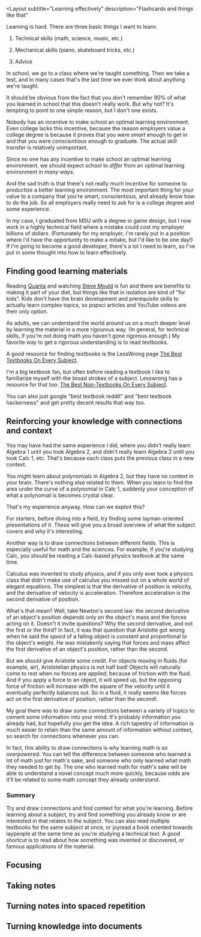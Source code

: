 <Layout
  subtitle="Learning effectively"
  description="Flashcards and things like that"
>

Learning is hard. There are three basic things I want to learn:

1) Technical skills (math, science, music, etc.)

2) Mechanical skills (piano, skateboard tricks, etc.)

3) Advice

In school, we go to a class where we're taught something. Then we take a test, and in many cases that's the last time we ever think about anything we're taught. 

It should be obvious from the fact that you don't remember 90% of what you learned in school that this doesn't really work. But why not? It's tempting to point to one simple reason, but I don't one exists. 

Nobody has an incentive to make school an optimal learning environment. Even college lacks this incentive, because the reason employers value a college degree is because it proves that you were *smart* enough to get in and that you were *conscientious* enough to graduate. The actual skill transfer is relatively unimportant.

Since no one has any incentive to make school an optimal learning environment, we should expect school to *differ* from an optimal learning environment in *many ways*.

And the sad truth is that there's not really much incentive for someone to productize a better learning environment. The most important thing for your value to a company that you're smart, conscientious, and already know how to do the job. So all employers really need to ask for is a college degree and some experience. 

In my case, I graduated from MSU with a degree in game design, but I now work in a highly technical field where a mistake could cost my employer billions of dollars. (Fortunately for my employer, I'm rarely put in a position where I'd have the opportunity to make a mitake, but I'd like to be one day!) If I'm going to become a good developer, there's a lot I need to learn, so I've put in some thought into how to learn effectively.

## Finding good learning materials

Reading [Quanta](https://www.quantamagazine.org/) and watching [Steve Mould](https://www.youtube.com/channel/UCEIwxahdLz7bap-VDs9h35A) is fun and there are benefits to making it part of your diet, but things like that in isolation are kind of "for kids". Kids don't have the brain development and prerequisite skills to actually learn complex topics, so popsci articles and YouTube videos are their only option. 

As adults, we can understand the world around us on a much deeper level by learning the material in a more rigourous way. (In general, for technical skills, if you're not doing math you haven't gone rigorous enough.) My favorite way to get a rigorous understanding is to read textbooks. 

A good resource for finding textbooks is the LessWrong page [The Best Textbooks On Every Subject](https://www.lesswrong.com/posts/xg3hXCYQPJkwHyik2/the-best-textbooks-on-every-subject). 

I'm a big textbook fan, but often before reading a textbook I like to familiarize myself with the broad strokes of a subject. Lesswrong has a resource for that too: [The Best Non-Textbooks On Every Subject](https://www.lesswrong.com/posts/GiEdQ79EDMjggtBKf/best-non-textbooks-on-every-subject).

You can also just google "best <subject> textbook reddit" and "best <subject> textbook hackernews" and get pretty decent results that way too.

## Reinforcing your knowledge with connections and context

You may have had the same experience I did, where you didn't really learn Algebra 1 until you took Algebra 2, and didn't really learn Algebra 2 until you took Calc 1, etc. 
That's because each class puts the previous class in a new context. 

You might learn about polynomials in Algebra 2, but they have no context in your brain. There's nothing else related to them. 
When you learn to find the area under the curve of a polynomial in Calc 1, suddenly your conception of what a polynomial is becomes crystal clear. 

That's my experience anyway. How can we exploit this?

For starters, before diving into a field, try finding some layman-oriented presentations of it. 
These will give you a broad overview of what the subject covers and why it's interesting. 


Another way is to draw connections between different fields. 
This is especially useful for math and the sciences. 
For example, if you're studying Calc, you should be reading a Calc-based physics textbook at the same time. 

Calculus was invented to study physics, and if you only ever took a physics class that didn't make use of calculus you missed out on a whole world of elegant equations. 
The simplest is that the derivative of position is velocity, and the derivative of velocity is acceleration. Therefore acceleration is the second derivative of position.

What's that mean? 
Well, take Newton's second law: the second derivative of an object's position depends only on the object's mass and the forces acting on it. 
Doesn't it invite questions? Why the second derivative, and not the first or the third? 
In fact, it was that question that Aristotle got wrong when he said the *speed* of a falling object is *constant* and proportional to the object's weight. 
He was mistakenly saying that forces and mass affect the first derivative of an object's position, rather than the second. 

But we should give Aristotle some credit. 
For objects moving in fluids (for example, air), Aristotelian physics is not half bad!
Objects will naturally come to rest when no forces are applied, because of friction with the fluid. 
And if you apply a force to an object, it will speed up, but the opposing force of friction will increase with the square of the velocity until it eventually perfectly balances out.
So in a fluid, it really seems like forces act on the first derivative of position, rather than the second!.

My goal there was to draw some connections between a variety of topics to cement some information into your mind. 
It's probably information you already had, but hopefully you get the idea. 
A rich tapestry of information is much easier to retain than the same amount of information without context, so search for connections whenever you can.

In fact, this ability to draw connections is why learning math is so overpowered. 
You can tell the difference between someone who learned a lot of math just for math's sake, and someone who only learned what math they needed to get by. 
The one who learned math for math's sake will be able to understand a novel concept much more quickly, because odds are it'll be related to some math concept they already understand. 

### Summary

Try and draw connections and find context for what you're learning. Before learning about a subject, try and find something you already know or are interested in that relates to the subject. You can also read multiple textbooks for the same subject at once, or joyread a book oriented towards laypeople at the same time as you're studying a technical text. A good shortcut is to read about how something was invented or discovered, or famous applications of the material.  

## Focusing



## Taking notes

## Turning notes into spaced repetition

## Turning knowledge into documents

</Layout>